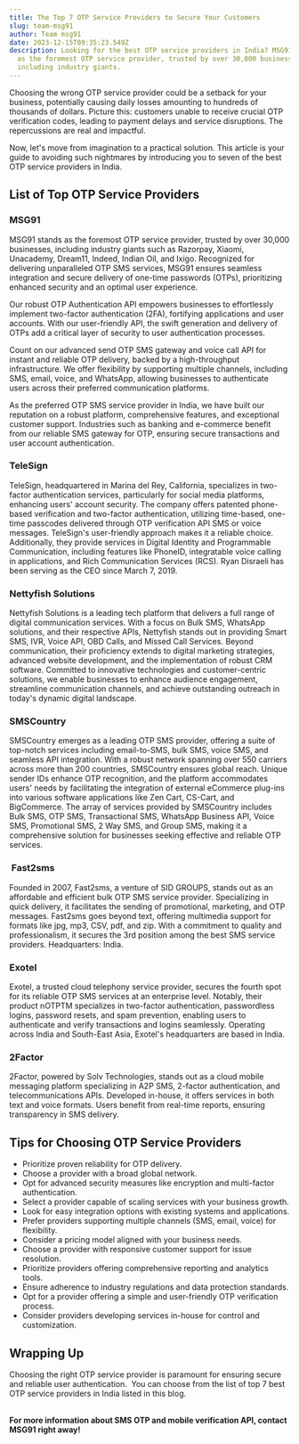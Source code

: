 ```yaml
---
title: The Top 7 OTP Service Providers to Secure Your Customers
slug: team-msg91
author: Team msg91
date: 2023-12-15T09:35:23.549Z
description: Looking for the best OTP service providers in India? MSG91 stands
  as the foremost OTP service provider, trusted by over 30,000 businesses,
  including industry giants.
---
```

Choosing the wrong OTP service provider could be a setback for your business, potentially causing daily losses amounting to hundreds of thousands of dollars. Picture this: customers unable to receive crucial OTP verification codes, leading to payment delays and service disruptions. The repercussions are real and impactful.

Now, let's move from imagination to a practical solution. This article is your guide to avoiding such nightmares by introducing you to seven of the best OTP service providers in India. 

## List of Top OTP Service Providers

### MSG91



MSG91 stands as the foremost OTP service provider, trusted by over 30,000 businesses, including industry giants such as Razorpay, Xiaomi, Unacademy, Dream11, Indeed, Indian Oil, and Ixigo. Recognized for delivering unparalleled OTP SMS services, MSG91 ensures seamless integration and secure delivery of one-time passwords (OTPs), prioritizing enhanced security and an optimal user experience.

Our robust OTP Authentication API empowers businesses to effortlessly implement two-factor authentication (2FA), fortifying applications and user accounts. With our user-friendly API, the swift generation and delivery of OTPs add a critical layer of security to user authentication processes.

Count on our advanced send OTP SMS gateway and voice call API for instant and reliable OTP delivery, backed by a high-throughput infrastructure. We offer flexibility by supporting multiple channels, including SMS, email, voice, and WhatsApp, allowing businesses to authenticate users across their preferred communication platforms.

As the preferred OTP SMS service provider in India, we have built our reputation on a robust platform, comprehensive features, and exceptional customer support. Industries such as banking and e-commerce benefit from our reliable SMS gateway for OTP, ensuring secure transactions and user account authentication.

### TeleSign

TeleSign, headquartered in Marina del Rey, California, specializes in two-factor authentication services, particularly for social media platforms, enhancing users' account security. The company offers patented phone-based verification and two-factor authentication, utilizing time-based, one-time passcodes delivered through OTP verification API SMS or voice messages. TeleSign's user-friendly approach makes it a reliable choice. Additionally, they provide services in Digital Identity and Programmable Communication, including features like PhoneID, integratable voice calling in applications, and Rich Communication Services (RCS). Ryan Disraeli has been serving as the CEO since March 7, 2019.

### Nettyfish Solutions

Nettyfish Solutions is a leading tech platform that delivers a full range of digital communication services. With a focus on Bulk SMS, WhatsApp solutions, and their respective APIs, Nettyfish stands out in providing Smart SMS, IVR, Voice API, OBD Calls, and Missed Call Services. Beyond communication, their proficiency extends to digital marketing strategies, advanced website development, and the implementation of robust CRM software. Committed to innovative technologies and customer-centric solutions, we enable businesses to enhance audience engagement, streamline communication channels, and achieve outstanding outreach in today's dynamic digital landscape.

### SMSCountry

SMSCountry emerges as a leading OTP SMS provider, offering a suite of top-notch services including email-to-SMS, bulk SMS, voice SMS, and seamless API integration. With a robust network spanning over 550 carriers across more than 200 countries, SMSCountry ensures global reach. Unique sender IDs enhance OTP recognition, and the platform accommodates users' needs by facilitating the integration of external eCommerce plug-ins into various software applications like Zen Cart, CS-Cart, and BigCommerce. The array of services provided by SMSCountry includes Bulk SMS, OTP SMS, Transactional SMS, WhatsApp Business API, Voice SMS, Promotional SMS, 2 Way SMS, and Group SMS, making it a comprehensive solution for businesses seeking effective and reliable OTP services.

###  Fast2sms

Founded in 2007, Fast2sms, a venture of SID GROUPS, stands out as an affordable and efficient bulk OTP SMS service provider. Specializing in quick delivery, it facilitates the sending of promotional, marketing, and OTP messages. Fast2sms goes beyond text, offering multimedia support for formats like jpg, mp3, CSV, pdf, and zip. With a commitment to quality and professionalism, it secures the 3rd position among the best SMS service providers. Headquarters: India.

### Exotel

Exotel, a trusted cloud telephony service provider, secures the fourth spot for its reliable OTP SMS services at an enterprise level. Notably, their product nOTPTM specializes in two-factor authentication, passwordless logins, password resets, and spam prevention, enabling users to authenticate and verify transactions and logins seamlessly. Operating across India and South-East Asia, Exotel's headquarters are based in India.

### 2Factor

2Factor, powered by Solv Technologies, stands out as a cloud mobile messaging platform specializing in A2P SMS, 2-factor authentication, and telecommunications APIs. Developed in-house, it offers services in both text and voice formats. Users benefit from real-time reports, ensuring transparency in SMS delivery.

## Tips for Choosing OTP Service Providers

* Prioritize proven reliability for OTP delivery.
* Choose a provider with a broad global network.
* Opt for advanced security measures like encryption and multi-factor authentication.
* Select a provider capable of scaling services with your business growth.
* Look for easy integration options with existing systems and applications.
* Prefer providers supporting multiple channels (SMS, email, voice) for flexibility.
* Consider a pricing model aligned with your business needs.
* Choose a provider with responsive customer support for issue resolution.
* Prioritize providers offering comprehensive reporting and analytics tools.
* Ensure adherence to industry regulations and data protection standards.
* Opt for a provider offering a simple and user-friendly OTP verification process.
* Consider providers developing services in-house for control and customization.

## Wrapping Up 

Choosing the right OTP service provider is paramount for ensuring secure and reliable user authentication.  You can choose from the list of top 7 best OTP service providers in India listed in this blog. 

**\
For more information about SMS OTP and mobile verification API, contact MSG91 right away!**